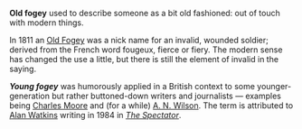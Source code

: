 '''Old fogey''' used to describe someone as a bit old fashioned: out of touch with modern things. 

In 1811 an [[Old Fogey]] was a nick name for an invalid, wounded soldier; derived from the French word fougeux, fierce or fiery. The modern sense has changed the use a little, but there is still the element of invalid in the saying.

'''''Young fogey''''' was humorously applied in a British context to some younger-generation but rather buttoned-down writers and journalists &mdash; examples being [[Charles Moore (journalist)|Charles Moore]] and (for a while) [[A. N. Wilson]]. The term is attributed to [[Alan Watkins]] writing in 1984 in ''[[The Spectator]]''.